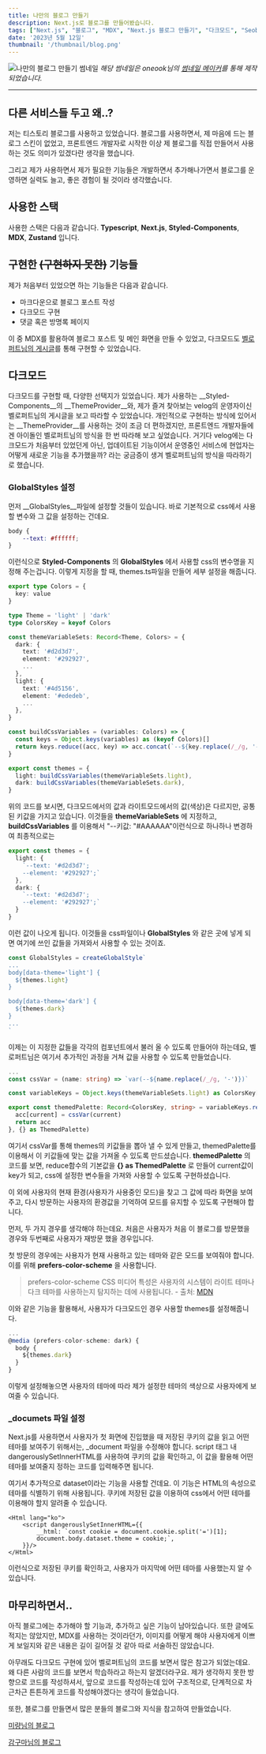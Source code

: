 ```yaml
---
title: 나만의 블로그 만들기
description: Next.js로 블로그를 만들어봤습니다.
tags: ["Next.js", "블로그", "MDX", "Next.js 블로그 만들기", "다크모드", "Seobe.dev"]
date: '2023년 5월 12일'
thumbnail: '/thumbnail/blog.png'
---
```

![나만의 블로그 만들기 썸네일](/thumbnail/blog.png "포스트 대표 이미지")
*해당 썸네일은 oneook님의 [썸네일 메이커](https://wonkooklee.github.io/thumbnail_maker/)를 통해 제작되었습니다.*
___

## 다른 서비스들 두고 왜..?
저는 티스토리 블로그를 사용하고 있었습니다. 블로그를 사용하면서, 제 마음에 드는 블로그 스킨이 없었고, 프론트엔드 개발자로 시작한 이상
제 블로그를 직접 만들어서 사용하는 것도 의미가 있겠다란 생각을 했습니다.

그리고 제가 사용하면서 제가 필요한 기능들은 개발하면서 추가해나가면서 블로그를 운영하면 실력도 늘고, 좋은 경험이 될 것이라 생각했습니다.

## 사용한 스택
사용한 스택은 다음과 같습니다. __Typescript__, __Next.js__, __Styled-Components__, __MDX__, __Zustand__ 입니다.

## 구현한 <del>(구현하지 못한)</del> 기능들
제가 처음부터 있었으면 하는 기능들은 다음과 같습니다.

- 마크다운으로 블로그 포스트 작성
- 다크모드 구현
- 댓글 혹은 방명록 페이지

이 중 MDX를 활용하여 블로그 포스트 및 메인 화면을 만들 수 있었고, 다크모드도 [벨로퍼트님의 게시글]('https://velog.io/@velopert/velog-dark-mode)를 통해 구현할 수 있었습니다.

## 다크모드
다크모드를 구현할 때, 다양한 선택지가 있었습니다. 제가 사용하는 __Styled-Components__의 __ThemeProvider__와, 제가 즐겨 찾아보는 velog의 운영자이신
벨로퍼트님의 게시글을 보고 따라할 수 있었습니다. 개인적으로 구현하는 방식에 있어서는 __ThemeProvider__를 사용하는 것이 조금 더 편하겠지만, 프론트엔드 개발자들에겐 아이돌인
벨로퍼트님의 방식을 한 번 따라해 보고 싶었습니다. 거기다 velog에는 다크모드가 처음부터 있었던게 아닌, 업데이트된 기능이어서 운영중인 서비스에 현업자는 어떻게 새로운 기능을 추가했을까?
라는 궁금증이 생겨 벨로퍼트님의 방식을 따라하기로 했습니다.

### GlobalStyles 설정

먼저 __GlobalStyles__파일에 설정할 것들이 있습니다. 바로 기본적으로 css에서 사용할 변수와 그 값을 설정하는 건데요.
```css index.css
body {
    --text: #ffffff;
}
```
이런식으로 __Styled-Components__ 의 __GlobalStyles__ 에서 사용할 css의 변수명을 지정해 주는겁니다. 이렇게 지정을 할 때, themes.ts파일을 만들어 세부 설정을 해줍니다.

```typescript themes.ts
export type Colors = {
  key: value
}

type Theme = 'light' | 'dark'
type ColorsKey = keyof Colors

const themeVariableSets: Record<Theme, Colors> = {
  dark: {
    text: '#d2d3d7',
    element: '#292927',
    ...
  },
  light: {
    text: '#4d5156',
    element: '#ededeb',
    ...
  },
}

const buildCssVariables = (variables: Colors) => {
  const keys = Object.keys(variables) as (keyof Colors)[]
  return keys.reduce((acc, key) => acc.concat(`--${key.replace(/_/g, '-')}: ${variables[key]};`, '\n'), '')
}

export const themes = {
  light: buildCssVariables(themeVariableSets.light),
  dark: buildCssVariables(themeVariableSets.dark),
}
```
위의 코드를 보시면, 다크모드에서의 값과 라이트모드에서의 값(색상)은 다르지만, 공통된 키값을 가지고 있습니다. 이것들을 __themeVariableSets__ 에 지정하고,
__buildCssVariables__ 를 이용해서 "--키값: "#AAAAAA"이런식으로 하나하나 변경하여 최종적으로는
```typescript example.ts
export const themes = {
  light: {
    `--text: '#d2d3d7';
    --element: '#292927';`
  },
  dark: {
    `--text: '#d2d3d7';
    --element: '#292927';`
  }
}
```

이런 값이 나오게 됩니다. 이것들을 css파일이나 __GlobalStyles__ 와 같은 곳에 넣게 되면 여기에 쓰인 값들을 가져와서 사용할 수 있는 것이죠.

```typescript GlobalStyles.ts
const GlobalStyles = createGlobalStyle`
...
body[data-theme='light'] {
  ${themes.light}
}

body[data-theme='dark'] {
  ${themes.dark}
}
...
`
```
이제는 이 지정한 값들을 각각의 컴포넌트에서 불러 올 수 있도록 만들어야 하는데요, 벨로퍼트님은 여기서 추가적인 과정을 거쳐 값을 사용할 수 있도록 만들었습니다.

```typescript themes.ts
...
const cssVar = (name: string) => `var(--${name.replace(/_/g, '-')})`

const variableKeys = Object.keys(themeVariableSets.light) as ColorsKey[]

export const themedPalette: Record<ColorsKey, string> = variableKeys.reduce((acc, current) => {
  acc[current] = cssVar(current)
  return acc
}, {} as ThemedPalette)
```
여기서 cssVar를 통해 themes의 키값들을 뽑아 낼 수 있게 만들고, themedPalette를 이용해서 이 키값들에 맞는 값을 가져올 수 있도록 만드셨습니다.
__themedPalette__ 의 코드를 보면, reduce함수의 기본값을 **\{\} as ThemedPalette** 로 만들어 current값이 key가 되고, css에 설정한 변수들을 가져와 사용할 수 있도록 구현하셨습니다.

이 외에 사용자의 현재 환경(사용자가 사용중인 모드)을 찾고 그 값에 따라 화면을 보여주고, 다시 방문하는 사용자의 환경값을 기억하여 모드를 유지할 수 있도록 구현해야 합니다.

먼저, 두 가지 경우를 생각해야 하는데요. 처음은 사용자가 처음 이 블로그를 방문했을 경우와 두번째로 사용자가 재방문 했을 경우입니다.

첫 방문의 경우에는 사용자가 현재 사용하고 있는 테마와 같은 모드를 보여줘야 합니다. 이를 위해 __prefers-color-scheme__ 을 사용합니다.

> prefers-color-scheme CSS 미디어 특성은 사용자의 시스템이 라이트 테마나 다크 테마를 사용하는지 탐지하는 데에 사용됩니다. - 출처: [MDN](https://developer.mozilla.org/ko/docs/Web/CSS/@media/prefers-color-scheme)

이와 같은 기능을 활용해서, 사용자가 다크모드인 경우 사용할 themes를 설정해줍니다.

```typescript GlobalStyles.ts
...
@media (prefers-color-scheme: dark) {
  body {
    ${themes.dark}
  }
}
```
이렇게 설정해놓으면 사용자의 테마에 따라 제가 설정한 테마의 색상으로 사용자에게 보여줄 수 있습니다.

### _documets 파일 설정

Next.js를 사용하면서 사용자가 첫 화면에 진입했을 때 저장된 쿠키의 값을 읽고 어떤 테마를 보여주기 위해서는, _document 파일을 수정해야 합니다.
script 태그 내 dangerouslySetInnerHTML를 사용하여 쿠키의 값을 확인하고, 이 값을 활용해 어떤 테마를 보여줄지 정하는 코드를 입력해주면 됩니다.

여기서 추가적으로 dataset이라는 기능을 사용할 건데요. 이 기능은 HTML의 속성으로 테마를 식별하기 위해 사용됩니다. 쿠키에 저장된 값을 이용하여 
css에서 어떤 테마를 이용해야 할지 알려줄 수 있습니다.

```tsx _document.tsx
<Html lang="ko">
    <script dangerouslySetInnerHTML={{
        __html: `const cookie = document.cookie.split('=')[1];
        document.body.dataset.theme = cookie;`,
    }}/>
</Html>
```
이런식으로 저장된 쿠키를 확인하고, 사용자가 마지막에 어떤 테마를 사용했는지 알 수 있습니다. 

## 마무리하면서..
아직 블로그에는 추가해야 할 기능과, 추가하고 싶은 기능이 남아있습니다. 또한 글에도 적지는 않았지만, MDX를 사용하는 것이라던가, 
이미지를 어떻게 해야 사용자에게 이쁘게 보일지와 같은 내용은 길이 길어질 것 같아 따로 서술하진 않았습니다.

아무래도 다크모드 구현에 있어 벨로퍼트님의 코드를 보면서 많은 참고가 되었는데요. 왜 다른 사람의 코드를 보면서 학습하라고 하는지 알겠더라구요.
제가 생각하지 못한 방향으로 코드를 작성하셔서, 앞으로 코드를 작성하는데 있어 구조적으로, 단계적으로 차근차근 튼튼하게 코드를 작성해야겠다는 생각이 들었습니다.

또한, 블로그를 만들면서 많은 분들의 블로그와 지식을 참고하여 만들었습니다.

[미량님의 블로그](https://miryang.dev/blog/build-blog-with-nextjs)

[감구마님의 블로그](https://gamguma.dev/post/2022/01/nextjs-blog-development-review)

